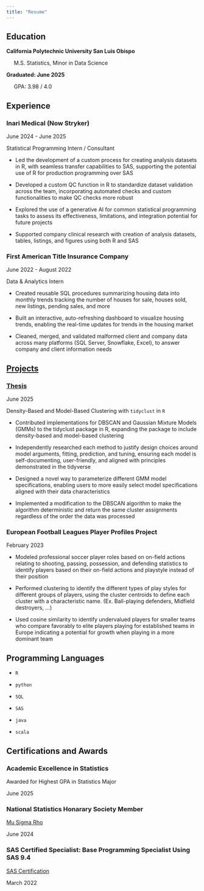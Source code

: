 ```yaml
---
title: "Resume"
---
```


## Education

**California Polytechnic University San Luis Obispo**

\ \ \ \ \ M.S. Statistics, Minor in Data Science

**Graduated: June 2025**

\ \ \ \ \ GPA: 3.98 / 4.0



## Experience


### Inari Medical (Now Stryker)

June 2024 - June 2025

Statistical Programming Intern / Consultant

* Led the development of a custom process for creating analysis datasets in R, with seamless transfer capabilities to SAS,
supporting the potential use of R for production programming over SAS

* Developed a custom QC function in R to standardize dataset validation across the team, incorporating automated checks and
custom functionalities to make QC checks more robust

* Explored the use of a generative AI for common statistical programming tasks to assess its effectiveness, limitations, and
integration potential for future projects

* Supported company clinical research with creation of analysis datasets, tables, listings, and figures using both R and SAS



### First American Title Insurance Company

June 2022 - August 2022

Data & Analytics Intern

* Created reusable SQL procedures summarizing housing data into monthly trends tracking the number of houses for sale, houses sold, new listings, pending sales, and more

* Built an interactive, auto-refreshing dashboard to visualize housing trends, enabling the real-time updates for trends in the housing market

* Cleaned, merged, and validated malformed client and company data across many platforms (SQL Server, Snowflake, Excel), to
answer company and client information needs





## [Projects](projects.qmd)

### [Thesis](thesis.qmd)

June 2025

Density-Based and Model-Based Clustering with `tidyclust` in `R`

* Contributed implementations for DBSCAN and Gaussian Mixture Models (GMMs) to the tidyclust package in R, expanding the
package to include density-based and model-based clustering

* Independently researched each method to justify design choices around model arguments, fitting, prediction, and tuning, ensuring each model is self-documenting, user-friendly, and aligned with principles demonstrated in the tidyverse

* Designed a novel way to parameterize different GMM model specifications, enabling users to more easily select model
specifications aligned with their data characteristics

* Implemented a modification to the DBSCAN algorithm to make the algorithm deterministic and return the same cluster
assignments regardless of the order the data was processed


### European Football Leagues Player Profiles Project

February 2023

* Modeled professional soccer player roles based on on-field actions relating to shooting, passing, possession, and defending statistics to identify players based on their on-field actions and playstyle instead of their position

* Performed clustering to identify the different types of play styles for different groups of players, using the cluster centroids to define each cluster with a characteristic name. (Ex. Ball-playing defenders, Midfield destroyers, …)

* Used cosine similarity to identify undervalued players for smaller teams who compare favorably to elite players playing for established teams in Europe indicating a potential for growth when playing in a more dominant team



## Programming Languages

* `R`

* `python`

* `SQL`

* `SAS`

* `java`

* `scala`


## Certifications and Awards

### Academic Excellence in Statistics

Awarded for Highest GPA in Statistics Major 

June 2025


### National Statistics Honarary Society Member

[Mu Sigma Rho](https://www.stat.purdue.edu/msr/)

June 2024


### SAS Certified Specialist: Base Programming Specialist Using SAS 9.4

[SAS Certification](https://www.credly.com/badges/26f6008f-41a2-4d28-85b5-aa8d65836993?source=linked_in_profile)

March 2022

